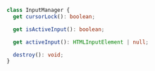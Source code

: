 ```ts
class InputManager {
  get cursorLock(): boolean;

  get isActiveInput(): boolean;

  get activeInput(): HTMLInputElement | null;

  destroy(): void;
}
```
